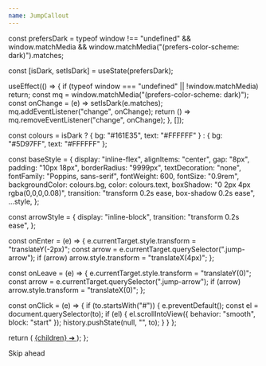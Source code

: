 ```yaml
---
name: JumpCallout
---
```




  const prefersDark =
    typeof window !== "undefined" &&
    window.matchMedia &&
    window.matchMedia("(prefers-color-scheme: dark)").matches;

  const [isDark, setIsDark] = useState(prefersDark);


  useEffect(() => {
    if (typeof window === "undefined" || !window.matchMedia) return;
    const mq = window.matchMedia("(prefers-color-scheme: dark)");
    const onChange = (e) => setIsDark(e.matches);
    mq.addEventListener("change", onChange);
    return () => mq.removeEventListener("change", onChange);
  }, []);

  const colours = isDark
    ? { bg: "#161E35", text: "#FFFFFF" } 
    : { bg: "#5D97FF", text: "#FFFFFF" }; 

  const baseStyle = {
    display: "inline-flex",
    alignItems: "center",
    gap: "8px",
    padding: "10px 18px",
    borderRadius: "9999px",
    textDecoration: "none",
    fontFamily: "Poppins, sans-serif",
    fontWeight: 600,
    fontSize: "0.9rem",
    backgroundColor: colours.bg,
    color: colours.text,
    boxShadow: "0 2px 4px rgba(0,0,0,0.08)",
    transition: "transform 0.2s ease, box-shadow 0.2s ease",
    ...style,
  };

  const arrowStyle = {
    display: "inline-block",
    transition: "transform 0.2s ease",
  };

  const onEnter = (e) => {
    e.currentTarget.style.transform = "translateY(-2px)";
    const arrow = e.currentTarget.querySelector(".jump-arrow");
    if (arrow) arrow.style.transform = "translateX(4px)";
  };

  const onLeave = (e) => {
    e.currentTarget.style.transform = "translateY(0)";
    const arrow = e.currentTarget.querySelector(".jump-arrow");
    if (arrow) arrow.style.transform = "translateX(0)";
  };

  const onClick = (e) => {
    if (to.startsWith("#")) {
      e.preventDefault();
      const el = document.querySelector(to);
      if (el) {
        el.scrollIntoView({ behavior: "smooth", block: "start" });
        history.pushState(null, "", to);
      }
    }
  };

  return (
    <a
      href={to}
      style={baseStyle}
      onMouseEnter={onEnter}
      onMouseLeave={onLeave}
      onClick={onClick}
    >
      <span>{children}</span>
      <span className="jump-arrow" style={arrowStyle} aria-hidden="true">
        ➔
      </span>
    </a>
  );
};

<JumpCallout to="#next">Skip ahead</JumpCallout>